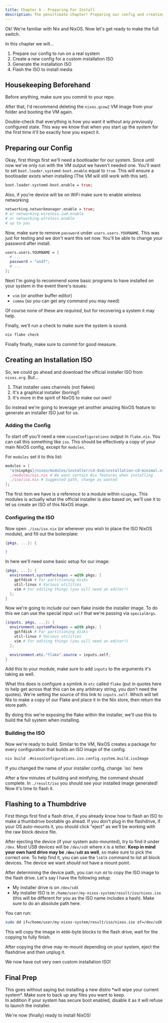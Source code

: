 ```yaml
---
title: Chapter 6 - Preparing For Install
description: The penultimate chapter! Preparing our config and creating/flashing an ISO
---
```



Ok! We're familiar with Nix and NixOS. Now let's get ready to make the full switch.

In this chapter we will...

1. Prepare our config to run on a real system
2. Create a new config for a custom installation ISO
3. Generate the installation ISO
4. Flash the ISO to install media

## Housekeeping Beforehand

Before anything, make sure you commit to your repo.

After that, I'd recommend deleting the `nixos.qcow2` VM image from your folder and booting the VM again. 

Double-check that everything is how you want it without any previously configured state. This way we know that when you start up the system for the first time it'll be exactly how you expect it.

## Preparing our Config

Okay, first things first we'll need a bootloader for our system. Since until now we've only run with the VM output we haven't needed one. You'll want to set `boot.loader.systemd-boot.enable` equal to `true`. This will ensure a bootloader exists when installing (The VM will still work with this set).

```nix title=config.nix ins={1}
boot.loader.systemd-boot.enable = true;
```

Also, if you're device will be on WiFi make sure to enable wireless networking

```nix title=config.nix ins={1}
networking.networkmanager.enable = true;
# or networking.wireless.iwd.enable
# or networking.wireless.enable
# up to you
```

Now, make sure to remove `password` under `users.users.YOURNAME`. This was just for testing and we don't want this set now. You'll be able to change your password after install.

```nix title=config.nix "YOURNAME" del={3}
users.users.YOURNAME = {
  # ...
  password = "asdf";
  # ...
};
```

Next I'm going to recommend some basic programs to have installed on your system in the event there's issues:

- `vim` (or another buffer editor)
- `comma` (so you can get any command you may need)

Of course none of these are *required*, but for recovering a system it may help.

Finally, we'll run a check to make sure the system is sound.

```sh
nix flake check
```

Finally finally, make sure to commit for good measure.

## Creating an Installation ISO

So, we could go ahead and download the official installer ISO from `nixos.org`. But...

1. That installer uses channels (not flakes)
2. It's a graphical installer (boring!)
3. It's more in the spirit of NixOS to make our own!

So instead we're going to leverage yet another amazing NixOS feature to generate an installer ISO just for us.

### Adding the Config

To start off you'll need a new `nixosConfigurations` output in `flake.nix`. You can call this something like `iso`. This should be effectively a copy of your main NixOS config, except for `modules`.

For `modules` set it to this list:

```nix title=flake.nix
modules = [
  "${nixpkgs}/nixos/modules/installer/cd-dvd/installation-cd-minimal.nix" # I'll explain this in a sec
  ./modules/nix.nix # We want certain Nix features when installing
  ./iso/iso.nix # Suggested path, change as wanted
];
```

The first item we have is a reference to a module within `nixpkgs`. This modules is actually what the official installer is also based on, we'll use it to let us create an ISO of this NixOS image.

### Configuring the ISO

Now open `./iso/iso.nix` (or wherever you wish to place the ISO NixOS module), and fill out the boilerplate:

```nix title=iso/iso.nix
{pkgs, ...}: {

}
```

In here we'll need some basic setup for our image:

```nix title=iso/iso.nix ins={2-6}
{pkgs, ...}: {
  environment.systemPackages = with pkgs; [
    gptfdisk # For partitioning disks
    util-linux # Various utilities
    vim # For editing things (you will need an editor!)
  ];
}
```

Now we're going to include our own flake inside the installer image. To do this we can use the special input `self` that we're passing via `specialArgs`.

```nix ins=inputs, ins={7-8}
{inputs, pkgs, ...}: {
  environment.systemPackages = with pkgs; [
    gptfdisk # For partitioning disks
    util-linux # Various utilities
    vim # For editing things (you will need an editor!)
  ];

  environment.etc."flake".source = inputs.self;
}
```

Add this to your module, make sure to add `inputs` to the arguments it's taking as well.

What this does is configure a symlink in `etc` called `flake` (put in quotes here to help get across that this can be any arbitrary string, you don't need the quotes). We're setting the source of this link to `inputs.self`. Which will tell Nix to make a copy of our Flake and place it in the Nix store, then return the store path.

By doing this we're exposing the flake within the installer, we'll use this to build the full system when installing.

### Building the ISO

Now we're ready to build. Similar to the VM, NixOS creates a package for every configuration that builds an ISO image of the config.

```sh /(iso)[^I]/
nix build .#nixosConfigurations.iso.config.system.build.isoImage
```

<Aside>If you changed the name of your installer config, change `iso` here</Aside>

After a few minutes of building and minifying, the command should complete. In `./result/iso` you should see your installed image generated! Now it's time to flash it.

## Flashing to a Thumbdrive

First things first find a flash drive, if you already know how to flash an ISO to make a thumbdrive bootable go ahead. If you don't plug in the flashdrive, if your OS auto-mounts it, you should click "eject" as we'll be working with the raw block device file.

After ejecting the device (if your system auto-mounted), try to find it under `/dev`. Most USB devices will be `/dev/sdX` where `X` is a letter. **Keep in mind your own hard drive may be `/dev/sdX` as well**, so make sure to pick the correct one. To help find it, you can use the `lsblk` command to list all block devices. The device we want *should not* have a mount point.

After determining the device path, you can run `dd` to copy the ISO image to the flash drive. Let's say I have the following setup:

- My installer drive is on `/dev/sdX`
- My installer ISO is in `/home/user/my-nixos-system/result/iso/nixos.iso` (this will be different for you as the ISO name includes a hash). Make sure to do an absolute path here.

You can run:

```sh "/home/user/my-nixos-system" "nixos.iso" "sdX"
sudo dd if=/home/user/my-nixos-system/result/iso/nixos.iso of=/dev/sdX bs=4096 status=progress
```

This will copy the image in `4096`-byte blocks to the flash drive, wait for the copying to fully finish.

After copying the drive may re-mount depending on your system, eject the flashdrive and then unplug it.

We now have out very own custom installation ISO!

## Final Prep

<Aside type="danger">
This goes without saying but installing a new distro *will wipe your current system*. Make sure to back up any files you want to keep.
</Aside>

<Aside type="caution">
In addition if your system has secure boot enabled, disable it as it will refuse to launch the installer.
</Aside>

We're now (finally) ready to install NixOS!
